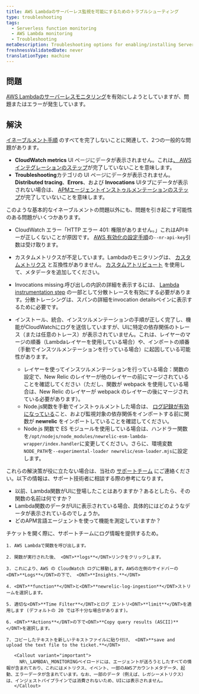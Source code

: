 ```yaml
---
title: AWS Lambdaのサーバーレス監視を可能にするためのトラブルシューティング
type: troubleshooting
tags:
  - Serverless function monitoring
  - AWS Lambda monitoring
  - Troubleshooting
metaDescription: Troubleshooting options for enabling/installing Serverless monitoring for AWS Lambda.
freshnessValidatedDate: never
translationType: machine
---
```


## 問題

[AWS Lambdaのサーバーレスモニタリング](/docs/serverless-function-monitoring/aws-lambda-monitoring/get-started/introduction-new-relic-monitoring-aws-lambda)を有効にしようとしていますが、問題またはエラーが発生しています。

## 解決

[イネーブルメント手順](/docs/serverless-function-monitoring/aws-lambda-monitoring/get-started/enable-new-relic-monitoring-aws-lambda) のすべてを完了しないことに関連して、2つの一般的な問題があります。

* <DNT>**CloudWatch metrics**</DNT> UI ページにデータが表示されません。これは[、 AWSインテグレーションのステップ](/docs/serverless-function-monitoring/aws-lambda-monitoring/get-started/enable-new-relic-monitoring-aws-lambda#connect-aws)が完了していないことを意味します。
* <DNT>**Troubleshooting**</DNT>カテゴリの UI ページにデータが表示されません。<DNT>**Distributed tracing**</DNT>、<DNT>**Errors**</DNT>、および <DNT>**Invocations**</DNT> UIタブにデータが表示されない場合は、 [APMエージェントインストゥルメンテーションのステップ](/docs/serverless-function-monitoring/aws-lambda-monitoring/get-started/enable-new-relic-monitoring-aws-lambda#instrument-lambda)が完了していないことを意味します。

このような基本的なイネーブルメントの問題以外にも、問題を引き起こす可能性のある問題がいくつかあります。

* CloudWatch エラー「HTTP エラー 401: 権限がありません。」これはAPIキーが正しくないことが原因です。 [AWS 有効化の設定手順](/docs/serverless-function-monitoring/aws-lambda-monitoring/get-started/enable-new-relic-monitoring-aws-lambda#connect-aws)の`--nr-api-key`引数は<InlinePopover type="userKey" />受け取ります。

* カスタムメトリクスが不足しています。Lambdaのモニタリングは、 [カスタムメトリクス](/docs/agents/manage-apm-agents/agent-data/collect-custom-metrics) と互換性がありません。 [カスタムアトリビュート](/docs/agents/manage-apm-agents/agent-data/collect-custom-attributes) を使用して、メタデータを追加してください。

* Invocations missing.呼び出しの内訳の詳細を表示するには、 [Lambda instrumentation step](/docs/serverless-function-monitoring/aws-lambda-monitoring/get-started/enable-new-relic-monitoring-aws-lambda#instrument-lambda) の一部として分散トレースを有効にする必要があります。分散トレーシングは、スパンの詳細をinvocation detailsペインに表示するために必要です。

* インストール、統合、インスツルメンテーションの手順が正しく完了し、機能がCloudWatchにログを送信していますが、UIに特定の依存関係のトレース（または任意のトレース）が表示されていません。これは、レイヤーのマージの順番（Lambdaレイヤーを使用している場合）や、インポートの順番（手動でインスツルメンテーションを行っている場合）に起因している可能性があります。

  * レイヤーを使ってインスツルメンテーションを行っている場合：関数の設定で、New Relic のレイヤーが他のレイヤーの前にマージされていることを確認してください（ただし、関数が webpack を使用している場合は、New Relic のレイヤーが webpack のレイヤーの後にマージされている必要があります）。
  * Node.js関数を手動でインストゥルメントした場合は、 [ログ記録が有効になっている](/docs/apm/agents/nodejs-agent/installation-configuration/nodejs-agent-configuration/#logging_config)こと、および監視対象の依存関係をインポートする前に関数が <DNT>**newrelic**</DNT> をインポートしていることを確認してください。
  * Node.js 関数で ES モジュールを使用している場合は、ハンドラー関数を`/opt/nodejs/node_modules/newrelic-esm-lambda-wrapper/index.handler`に変更してください。さらに、環境変数`NODE_PATH`を`--experimental-loader newrelic/esm-loader.mjs`に設定します。

これらの解決策が役に立たない場合は、当社の [サポートチーム](https://support.newrelic.com/) にご連絡ください。以下の情報は、サポート技術者に相談する際の参考になります。

* 以前、Lambda関数がUIに登場したことはありますか？あるとしたら、その関数の名前は何ですか？
* Lambda関数のデータがUIに表示されている場合、具体的にはどのようなデータが表示されているのでしょうか。
* どのAPM言語エージェントを使って機能を測定していますか？

<CollapserGroup>
  <Collapser id="attach-logs" title="推奨します。CloudWatchのログをチケットに添付する">
    チケットを開く際に、サポートチームにログ情報を提供するため。

    1. AWS Lambdaで関数を呼び出します。

    2. 関数が実行された後、 <DNT>**logs**</DNT>リンクをクリックします。

    3. これにより、AWS の CloudWatch ログに移動します。AWSの左側のサイドバーの<DNT>**Logs**</DNT>の下で、 <DNT>**Insights.**</DNT>

    4. <DNT>**function**</DNT>と<DNT>**newrelic-log-ingestion**</DNT>ストリームを選択します。

    5. 適切な<DNT>**Time Filter**</DNT>とログ エントリ<DNT>**limit**</DNT>を適用します (デフォルトの 20 では不十分な場合があります)。

    6. <DNT>**Actions**</DNT>の下で<DNT>**Copy query results (ASCII)**</DNT>を選択します。

    7. コピーしたテキストを新しいテキストファイルに貼り付け、 <DNT>**save and upload the text file to the ticket.**</DNT>

       <Callout variant="important">
         NR\_LAMBDA\_MONITORINGペイロードには、エージェントが送ろうとしたすべての情報が含まれており、これにはメトリクス、イベント、一部のAWSアカウントメタデータ、起動、エラーデータが含まれています。なお、一部のデータ（例えば、レガシーメトリクス）は、インジェストパイプラインでは消費されないため、UIには表示されません。
       </Callout>
  </Collapser>
</CollapserGroup>